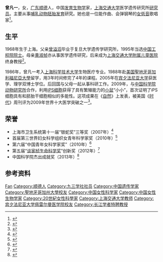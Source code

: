 {{NoteTA|G1=地名}}
{{人物信息框
| 姓名     = 曾凡一
| 性别     = 女
| 出生日期 = {{Bya|1968|1}}
| 出生地点 = [[上海市|上海市]]
| 逝世日期 = 
| 逝世地点 = 
| 民族     = [[汉族|汉族]]
| 国籍     = 中国
| 职业     = 
| 母校     = 
| 政党     = [[九三学社|九三学社]]
| 父母     = [[曾溢滔|曾溢滔]]（父）<br/>[[黄淑帧|黄淑帧]]（母）
| 奖项     = 中国青年女科学家奖
}}
'''曾凡一'''{{BD|1968年|1月|catIdx=Zeng}}，女，[[广东省|广东]][[顺德县|顺德]]人，中国[[发育生物学|发育生物学]]家，[[上海交通大学|上海交通大学]]医学遗传研究所[[研究员|研究员]]。主要从事[[哺乳动物|哺乳动物]][[胚胎发育|胚胎发育]]研究。她也是一位能作曲、会弹钢琴的[[女低音|女低音]]歌唱家<ref>{{cite web |author1=俞陶然 |title=上海女科学家曾凡一的“跨界”人生 |url=https://www.shobserver.com/news/detail?id=87894 |publisher=[[上观新闻|上观新闻]] |date=2018-04-30}}</ref>。

==生平==
1968年生于上海。父亲[[曾溢滔|曾溢滔]]毕业于复旦大学遗传学研究所，1995年当选[[中国工程院院士|中国工程院院士]]。母亲[[黄淑帧|黄淑帧]]亦从事医学遗传研究，后来成为[[上海市儿童医院|上海交通大学附属儿童医院]]终身教授<ref>{{cite web |author1=北绛 |title=曾凡一：爱科学，也爱音乐 |url=http://news.sciencenet.cn/htmlnews/2014/10/305495.shtm |publisher=中国科学报 |date=2014-10-17 |access-date=2020-09-20 |archive-date=2020-10-20 |archive-url=https://web.archive.org/web/20201020011010/http://news.sciencenet.cn/htmlnews/2014/10/305495.shtm |dead-url=no }}</ref>。

1986年，曾凡一考入[[上海科学技术大学|上海科学技术大学]]生物医疗专业。1988年赴[[美国|美国]][[聖地牙哥加利福尼亞大學|聖地牙哥加利福尼亞大學]]留学，用3年时间修完了4年的课程。2005年在[[宾夕法尼亚大学|宾夕法尼亚大学]]获医学、理学双博士学位。后回国与父母一起从事科研工作。2009年，与[[中国科学院动物研究所|中国科学院动物研究所]]合作，利用[[iPS细胞|iPS细胞]]获得了具有繁殖能力的[[小鼠|小鼠]]“小小”，首次证明了iPS细胞具有和胚胎干细胞相似的多能性。这项成果在《[[自然_(杂志)|自然]]》上发表，被美国《[[时代_(杂志)|时代]]》周刊评为2009年世界十大医学突破之一<ref>{{cite news |author=[[曾溢滔|曾溢滔]] |title=我与上海的不解之缘 |url=http://xmwb.xinmin.cn/html/2019-05/06/content_18_5.htm |publisher=[[新民晚报|新民晚报]] |page=18 |date=2019-05-06}}</ref>。
==荣誉==
*上海市卫生系统第十一届“银蛇奖”三等奖（2007年）<ref>{{cite web |title=第十一届“银蛇奖”获得者简介 |url=http://news.sina.com.cn/c/edu/2007-12-27/081813152670s.shtml |publisher=[[新浪|新浪]] |date=2007-12-27}}</ref>
*首届第三世界妇女科学组织女青年科学家奖（2010年）<ref>{{cite journal |title=曾凡一获第三世界妇女科学组织女青年科学家奖 |journal=上海交大报 |date=2010-06-28 |issue=1313 |url=http://sjtu.cuepa.cn/show_more.php?doc_id=325500 |page=1 |archiveurl=https://web.archive.org/web/20200920084725/http://sjtu.cuepa.cn/show_more.php?doc_id=325500 |archivedate=2020-09-20 |access-date=2020-09-20 |dead-url=no }}</ref>
*第六届“中国青年女科学家奖”（2010年）<ref>{{cite web |author=王欢 |title=五人获颁第六届中国青年女科学家奖 |url=http://www.chinanews.com/gn/news/2010/01-27/2093217.shtml |publisher=[[中国新闻网|中国新闻网]] |date=2010-01-27}}</ref>
*第五届“[[谈家桢生命科学奖|谈家桢生命科学奖]]”创新奖（2012年）<ref>{{cite web |author1=黄辛 |title=第五届“谈家桢生命科学奖”颁奖仪式举行 |url=http://news.sciencenet.cn/htmlnews/2012/12/272908.shtm |publisher=中国科学报 |date=2012-12-17 |accessdate=2020-09-20 |archive-date=2016-10-10 |archive-url=https://web.archive.org/web/20161010104919/http://news.sciencenet.cn/htmlnews/2012/12/272908.shtm |dead-url=no }}</ref>
*中国科学院杰出成就奖（2013年）<ref>{{cite web |title=2013年度中国科学院杰出科技成就奖授奖建议名单 |url=http://www.cas.cn/ggfw/201310/t20131031_3965648.shtml |publisher=[[中国科学院|中国科学院]] |date=2013-10-31 |access-date=2020-09-20 |archive-date=2020-04-05 |archive-url=https://web.archive.org/web/20200405233629/http://www.cas.cn/ggfw/201310/t20131031_3965648.shtml |dead-url=no }}</ref>

==参考资料==
{{reflist}}
{{2011年度“长江学者奖励计划”特聘教授}}
{{Authority control}}
{{DEFAULTSORT:Zeng}}
[[Category:曾姓|Fan]]
[[Category:顺德人|Category:顺德人]]
[[Category:九三学社社员|Category:九三学社社员]]
[[Category:中国遗传学家|Category:中国遗传学家]]
[[Category:聖地牙哥加州大學校友|Category:聖地牙哥加州大學校友]]
[[Category:中国女性科学家|Category:中国女性科学家]]
[[Category:中国女性生物学家|Category:中国女性生物学家]]
[[Category:20世紀女性科學家|Category:20世紀女性科學家]]
[[Category:上海交通大学教师|Category:上海交通大学教师]]
[[Category:宾夕法尼亚大学佩雷尔曼医学院校友|Category:宾夕法尼亚大学佩雷尔曼医学院校友]]
[[Category:长江学者特聘教授|Category:长江学者特聘教授]]